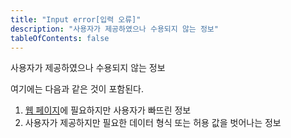 ```yaml
---
title: "Input error[입력 오류]"
description: "사용자가 제공하였으나 수용되지 않는 정보"
tableOfContents: false
---
```



사용자가 제공하였으나 수용되지 않는 정보

<Aside title="참고">
여기에는 다음과 같은 것이 포함된다.

1.  [웹 페이지](./web-page-s "HTTP를 사용하여 단일 URI에서 얻어진 내장 안 된 리소스(non-embedded resource)과 렌더링에 사용되거나 사용자 에이전트에서 렌더링되도록 의도된 모든 다른 리소스")에 필요하지만 사용자가 빠뜨린 정보
1.  사용자가 제공하지만 필요한 데이터 형식 또는 허용 값을 벗어나는 정보
</Aside>
